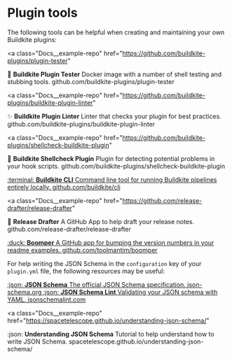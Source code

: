 # Plugin tools

The following tools can be helpful when creating and maintaining your own Buildkite plugins:

<a
  class="Docs__example-repo"
  href="https://github.com/buildkite-plugins/plugin-tester"
>
  <span class="icon">:hammer:</span>
  <span class="detail">
    <strong>Buildkite Plugin Tester</strong>
    <span class="description">
      Docker image with a number of shell testing and stubbing tools.
    </span>
    <span class="repo">github.com/buildkite-plugins/plugin-tester</span>
  </span>
</a>

<a
  class="Docs__example-repo"
  href="https://github.com/buildkite-plugins/buildkite-plugin-linter"
>
  <span class="icon">:sparkles:</span>
  <span class="detail">
    <strong>Buildkite Plugin Linter</strong>
    <span class="description">
      Linter that checks your plugin for best practices.
    </span>
    <span class="repo">
      github.com/buildkite-plugins/buildkite-plugin-linter
    </span>
  </span>
</a>

<a
  class="Docs__example-repo"
  href="https://github.com/buildkite-plugins/shellcheck-buildkite-plugin"
>
  <span class="icon">:shell:</span>
  <span class="detail">
    <strong>Buildkite Shellcheck Plugin</strong>
    <span class="description">
      Plugin for detecting potential problems in your hook scripts.
    </span>
    <span class="repo">
      github.com/buildkite-plugins/shellcheck-buildkite-plugin
    </span>
  </span>
</a>

<a class="Docs__example-repo" href="https://github.com/buildkite/cli">
  <span class="icon">:terminal:</span>
  <span class="detail">
    <strong>Buildkite CLI</strong>
    <span class="description">
      Command line tool for running Buildkite pipelines entirely locally.
    </span>
    <span class="repo">github.com/buildkite/cli</span>
  </span>
</a>

<a
  class="Docs__example-repo"
  href="https://github.com/release-drafter/release-drafter"
>
  <span class="icon">:memo:</span>
  <span class="detail">
    <strong>Release Drafter</strong>
    <span class="description">
      A GitHub App to help draft your release notes.
    </span>
    <span class="repo">github.com/release-drafter/release-drafter</span>
  </span>
</a>

<a class="Docs__example-repo" href="https://github.com/toolmantim/boomper">
  <span class="icon">:duck:</span>
  <span class="detail">
    <strong>Boomper</strong>
    <span class="description">
      A GitHub app for bumping the version numbers in your readme examples.
    </span>
    <span class="repo">github.com/toolmantim/boomper</span>
  </span>
</a>

For help writing the JSON Schema in the `configuration` key of your `plugin.yml` file, the following resources may be useful:

<a class="Docs__example-repo" href="http://json-schema.org">
  <span class="icon">:json:</span>
  <span class="detail">
    <strong>JSON Schema</strong>
    <span class="description">The official JSON Schema specification.</span>
    <span class="repo">json-schema.org</span>
  </span>
</a>

<a class="Docs__example-repo" href="https://jsonschemalint.com/">
  <span class="icon">:json:</span>
  <span class="detail">
    <strong>JSON Schema Lint</strong>
    <span class="description">Validating your JSON schema with YAML.</span>
    <span class="repo">jsonschemalint.com</span>
  </span>
</a>

<a
  class="Docs__example-repo"
  href="https://spacetelescope.github.io/understanding-json-schema/"
>
  <span class="icon">:json:</span>
  <span class="detail">
    <strong>Understanding JSON Schema</strong>
    <span class="description">
      Tutorial to help understand how to write JSON Schema.
    </span>
    <span class="repo">
      spacetelescope.github.io/understanding-json-schema/
    </span>
  </span>
</a>
